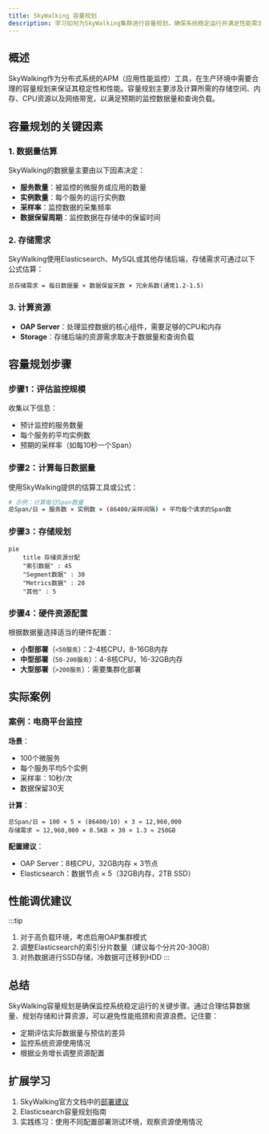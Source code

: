 ```yaml
---
title: SkyWalking 容量规划
description: 学习如何为SkyWalking集群进行容量规划，确保系统稳定运行并满足性能需求。
---
```


## 概述

SkyWalking作为分布式系统的APM（应用性能监控）工具，在生产环境中需要合理的容量规划来保证其稳定性和性能。容量规划主要涉及计算所需的存储空间、内存、CPU资源以及网络带宽，以满足预期的监控数据量和查询负载。

## 容量规划的关键因素

### 1. 数据量估算
SkyWalking的数据量主要由以下因素决定：
- **服务数量**：被监控的微服务或应用的数量
- **实例数量**：每个服务的运行实例数
- **采样率**：监控数据的采集频率
- **数据保留周期**：监控数据在存储中的保留时间

### 2. 存储需求
SkyWalking使用Elasticsearch、MySQL或其他存储后端，存储需求可通过以下公式估算：
```
总存储需求 = 每日数据量 × 数据保留天数 × 冗余系数(通常1.2-1.5)
```

### 3. 计算资源
- **OAP Server**：处理监控数据的核心组件，需要足够的CPU和内存
- **Storage**：存储后端的资源需求取决于数据量和查询负载

## 容量规划步骤

### 步骤1：评估监控规模
收集以下信息：
- 预计监控的服务数量
- 每个服务的平均实例数
- 预期的采样率（如每10秒一个Span）

### 步骤2：计算每日数据量
使用SkyWalking提供的估算工具或公式：
```bash
# 示例：计算每日Span数量
总Span/日 = 服务数 × 实例数 × (86400/采样间隔) × 平均每个请求的Span数
```

### 步骤3：存储规划
```mermaid
pie
    title 存储资源分配
    "索引数据" : 45
    "Segment数据" : 30
    "Metrics数据" : 20
    "其他" : 5
```

### 步骤4：硬件资源配置
根据数据量选择适当的硬件配置：
- **小型部署**（`<50服务`）：2-4核CPU，8-16GB内存
- **中型部署**（`50-200服务`）：4-8核CPU，16-32GB内存
- **大型部署**（`>200服务`）：需要集群化部署

## 实际案例

### 案例：电商平台监控
**场景**：
- 100个微服务
- 每个服务平均5个实例
- 采样率：10秒/次
- 数据保留30天

**计算**：
```
总Span/日 = 100 × 5 × (86400/10) × 3 ≈ 12,960,000
存储需求 ≈ 12,960,000 × 0.5KB × 30 × 1.3 ≈ 250GB
```

**配置建议**：
- OAP Server：8核CPU，32GB内存 × 3节点
- Elasticsearch：数据节点 × 5（32GB内存，2TB SSD）

## 性能调优建议

:::tip
1. 对于高负载环境，考虑启用OAP集群模式
2. 调整Elasticsearch的索引分片数量（建议每个分片20-30GB）
3. 对热数据进行SSD存储，冷数据可迁移到HDD
:::

## 总结

SkyWalking容量规划是确保监控系统稳定运行的关键步骤。通过合理估算数据量、规划存储和计算资源，可以避免性能瓶颈和资源浪费。记住要：
- 定期评估实际数据量与预估的差异
- 监控系统资源使用情况
- 根据业务增长调整资源配置

## 扩展学习

1. SkyWalking官方文档中的[部署建议](https://skywalking.apache.org/docs/)
2. Elasticsearch容量规划指南
3. 实践练习：使用不同配置部署测试环境，观察资源使用情况